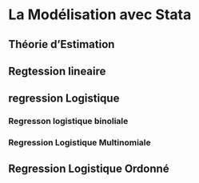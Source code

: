 # La Modélisation avec Stata

## Théorie d'Estimation




## Regtession lineaire



## regression Logistique




### Regresson logistique binoliale


### Regression Logistique Multinomiale


## Regression Logistique Ordonné